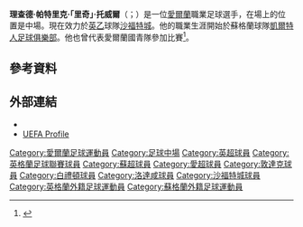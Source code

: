 {{noteTA
|G1=Football
|G2=EPL
|G3=SPL
|G4=FAcup
|1=zh-cn:敦达克;zh-hk:鄧達克;zh-tw:敦達克;
}}

{{Infobox football biography
| name              = 里奇·托威爾<br/>Richie Towell
| image             = Richie Towell.jpg
| caption           = 
| fullname          = Richard Patrick Towell<ref>{{cite web |url=http://www.efl.com/documents/professional-retained-report-2015-16549-3151378.pdf |title=EFL: Retained list: 2015/16 |publisher=English Football League |page=11 |format=PDF |accessdate=26 June 2016 |deadurl=yes |archiveurl=https://web.archive.org/web/20161202052144/http://www.efl.com/documents/professional-retained-report-2015-16549-3151378.pdf |archivedate=2016-12-02}}</ref>
| birth_date        = {{birth date and age|1991|7|17|df=y}}
| birth_place       = [[愛爾蘭|愛爾蘭]][[都柏林|都柏林]]
| height            = {{height|m=1.73}}
| position          = 中場
| currentclub = [[沙福特城足球會|沙福特城]]
| clubnumber = 17
| youthyears1       =    
| youthclubs1 = Crumlin United
| youthyears2       = 2007–2010 
| youthclubs2 = [[凯尔特人足球俱乐部|凯尔特人]]
| years1 = 2010–2012  
| clubs1 = [[凯尔特人足球俱乐部|凯尔特人]]                                 
| caps1 = 1  
| goals1 = 0
| years2 = 2011–2012  
| clubs2 = → [[希伯尼安足球俱乐部|希伯尼安]]                  
| caps2 = 30 
| goals2 = 1
| years3 = 2013–2015  
| clubs3 = [[敦達克足球俱樂部|敦達克]]                                
| caps3 = 96 
| goals3 = 43
| years4 = 2015–2019    
| clubs4 =   [[布萊頓足球俱樂部|布萊頓]]
| caps4 = 1 
| goals4 = 0
| years5 = 2017–2018 
| clubs5 =  → [[羅瑟漢姆足球俱樂部|羅瑟漢姆]]
| caps5 = 39
| goals5 = 5
| years6 = 2018–2019
| clubs6 = → [[羅瑟漢姆足球俱樂部|羅瑟漢姆]]
| caps6 = 34
| goals6 = 4
| years7 = 2019–
| clubs7 = [[沙福特城足球會|沙福特城]]
| caps7 = 26
| goals7 = 3
| nationalyears1 = 2007–2008 
| nationalteam1  = 愛爾蘭U17
| nationalcaps1  = 4         
| nationalgoals1 = 0
| nationalyears2 = 2009–2010 
| nationalteam2  = 愛爾蘭U19
| nationalcaps2  = 6        
| nationalgoals2 = 0
| nationalyears3 = 2010–2012 
| nationalteam3  = [[愛爾蘭21歲以下國家足球隊|愛爾蘭U21]]
| nationalcaps3  = 9         
| nationalgoals3 = 0
| club-update = 11:17, 25 Aug 2018 (UTC)
| nationalteam-update = 
}}

'''理查德·帕特里克·「里奇」·托威爾'''（{{lang-en|Richard Patrick "Richie" Towell}}；{{bd|1991年|7月17日}}）是一位[[愛爾蘭|愛爾蘭]]職業足球選手，在場上的位置是中場。現在效力於[[英格蘭足球乙級聯賽|英乙]]球隊[[沙福特城足球會|沙福特城]]。他的職業生涯開始於蘇格蘭球隊[[凱爾特人足球俱樂部|凱爾特人足球俱樂部]]。他也曾代表愛爾蘭國青隊參加比賽<ref>{{cite web |url=http://www.uefa.com/under21/teams/player=1906055/profile/index.html  |publisher=[[UEFA|UEFA]]|title=Richard Towell|accessdate=17 April 2011}}</ref>。

==參考資料==
{{Reflist}}
==外部連結==
*{{Soccerbase}}
*[http://www.uefa.com/teamsandplayers/players/player=1906055/profile/index.html UEFA Profile]

{{DEFAULTSORT: Towell, Richie}}
[[Category:愛爾蘭足球運動員|Category:愛爾蘭足球運動員]]
[[Category:足球中場|Category:足球中場]]
[[Category:英超球員|Category:英超球員]]
[[Category:英格蘭足球聯賽球員|Category:英格蘭足球聯賽球員]]
[[Category:蘇超球員|Category:蘇超球員]]
[[Category:愛超球員|Category:愛超球員]]
[[Category:敦達克球員|Category:敦達克球員]]
[[Category:白禮頓球員|Category:白禮頓球員]]
[[Category:洛達咸球員|Category:洛達咸球員]]
[[Category:沙福特城球員|Category:沙福特城球員]]
[[Category:英格蘭外籍足球運動員|Category:英格蘭外籍足球運動員]]
[[Category:蘇格蘭外籍足球運動員|Category:蘇格蘭外籍足球運動員]]
